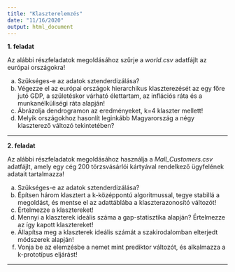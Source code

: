 ```yaml
---
title: "Klaszterelemzés"
date: "11/16/2020"
output: html_document
---
```


**1. feladat**

Az alábbi részfeladatok megoldásához szűrje a *world.csv* adatfájlt az európai országokra!

a. Szükséges-e az adatok sztenderdizálása?
b. Végezze el az európai országok hierarchikus klaszterezését az egy főre jutó GDP, a születéskor várható élettartam, az inflációs ráta és a munkanélküliségi ráta alapján!
c. Ábrázolja dendrogramon az eredményeket, k=4 klaszter mellett!
d. Melyik országokhoz hasonlít leginkább Magyarország a négy klaszterező változó tekintetében?

------------------------------------

**2. feladat**

Az alábbi részfeladatok megoldásához használja a *Mall_Customers.csv* adatfájlt, amely egy cég 200 törzsvásárlói kártyával rendelkező ügyfelének adatait tartalmazza! 

a. Szükséges-e az adatok sztenderdizálása?
b. Építsen három klasztert a k-középpontú algoritmussal, tegye stabillá a megoldást, és mentse el az adattáblába a klaszterazonosító változót!
c. Értelmezze a klasztereket!
d. Mennyi a klaszterek ideális száma a gap-statisztika alapján? Értelmezze az így kapott klasztereket!
e. Állapítsa meg a klaszterek ideális számát a szakirodalomban elterjedt módszerek alapján!
f. Vonja be az elemzésbe a nemet mint prediktor változót, és alkalmazza a k-prototípus eljárást!

------------------------------------
